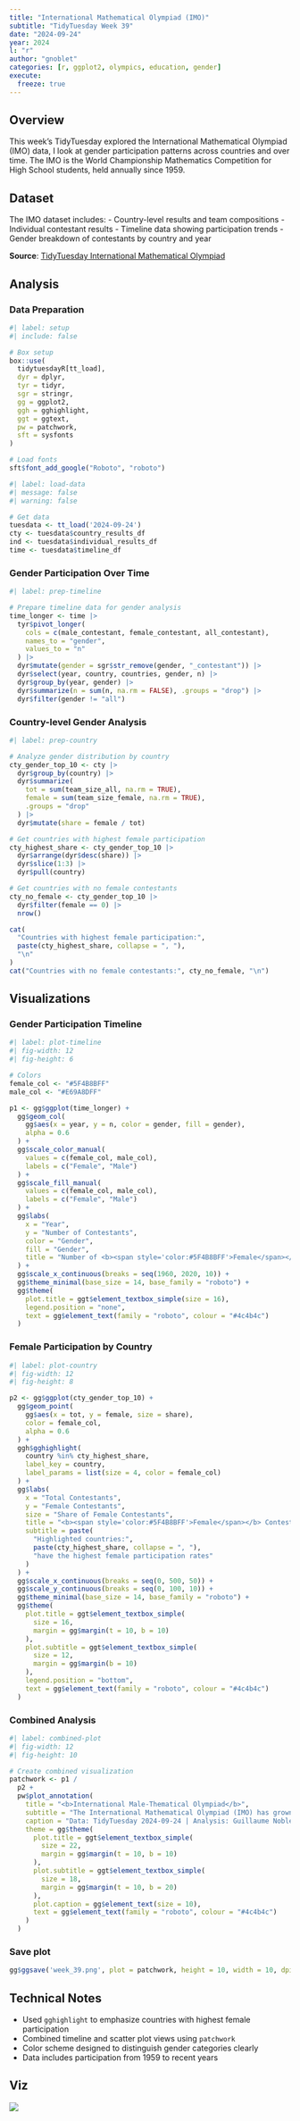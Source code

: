 ```yaml
---
title: "International Mathematical Olympiad (IMO)"
subtitle: "TidyTuesday Week 39"
date: "2024-09-24"
year: 2024
l: "r"
author: "gnoblet"
categories: [r, ggplot2, olympics, education, gender]
execute:
  freeze: true
---
```


## Overview

This week's TidyTuesday explored the International Mathematical Olympiad (IMO) data, I look at gender participation patterns across countries and over time. The IMO is the World Championship Mathematics Competition for High School students, held annually since 1959.

## Dataset

The IMO dataset includes:
- Country-level results and team compositions
- Individual contestant results
- Timeline data showing participation trends
- Gender breakdown of contestants by country and year

**Source**: [TidyTuesday International Mathematical Olympiad](https://github.com/rfordatascience/tidytuesday/tree/master/data/2024/2024-09-24)

## Analysis

### Data Preparation

```r
#| label: setup
#| include: false

# Box setup
box::use(
  tidytuesdayR[tt_load],
  dyr = dplyr,
  tyr = tidyr,
  sgr = stringr,
  gg = ggplot2,
  ggh = gghighlight,
  ggt = ggtext,
  pw = patchwork,
  sft = sysfonts
)

# Load fonts
sft$font_add_google("Roboto", "roboto")
```

```r
#| label: load-data
#| message: false
#| warning: false

# Get data
tuesdata <- tt_load('2024-09-24')
cty <- tuesdata$country_results_df
ind <- tuesdata$individual_results_df
time <- tuesdata$timeline_df
```

### Gender Participation Over Time

```r
#| label: prep-timeline

# Prepare timeline data for gender analysis
time_longer <- time |>
  tyr$pivot_longer(
    cols = c(male_contestant, female_contestant, all_contestant),
    names_to = "gender",
    values_to = "n"
  ) |>
  dyr$mutate(gender = sgr$str_remove(gender, "_contestant")) |>
  dyr$select(year, country, countries, gender, n) |>
  dyr$group_by(year, gender) |>
  dyr$summarize(n = sum(n, na.rm = FALSE), .groups = "drop") |>
  dyr$filter(gender != "all")
```

### Country-level Gender Analysis

```r
#| label: prep-country

# Analyze gender distribution by country
cty_gender_top_10 <- cty |>
  dyr$group_by(country) |>
  dyr$summarize(
    tot = sum(team_size_all, na.rm = TRUE),
    female = sum(team_size_female, na.rm = TRUE),
    .groups = "drop"
  ) |>
  dyr$mutate(share = female / tot)

# Get countries with highest female participation
cty_highest_share <- cty_gender_top_10 |>
  dyr$arrange(dyr$desc(share)) |>
  dyr$slice(1:3) |>
  dyr$pull(country)

# Get countries with no female contestants
cty_no_female <- cty_gender_top_10 |>
  dyr$filter(female == 0) |>
  nrow()

cat(
  "Countries with highest female participation:",
  paste(cty_highest_share, collapse = ", "),
  "\n"
)
cat("Countries with no female contestants:", cty_no_female, "\n")
```

## Visualizations

### Gender Participation Timeline

```r
#| label: plot-timeline
#| fig-width: 12
#| fig-height: 6

# Colors
female_col <- "#5F4B8BFF"
male_col <- "#E69A8DFF"

p1 <- gg$ggplot(time_longer) +
  gg$geom_col(
    gg$aes(x = year, y = n, color = gender, fill = gender),
    alpha = 0.6
  ) +
  gg$scale_color_manual(
    values = c(female_col, male_col),
    labels = c("Female", "Male")
  ) +
  gg$scale_fill_manual(
    values = c(female_col, male_col),
    labels = c("Female", "Male")
  ) +
  gg$labs(
    x = "Year",
    y = "Number of Contestants",
    color = "Gender",
    fill = "Gender",
    title = "Number of <b><span style='color:#5F4B8BFF'>Female</span></b> and <span style='color:#E69A8DFF'><b>Male</b></span> Contestants Over Time"
  ) +
  gg$scale_x_continuous(breaks = seq(1960, 2020, 10)) +
  gg$theme_minimal(base_size = 14, base_family = "roboto") +
  gg$theme(
    plot.title = ggt$element_textbox_simple(size = 16),
    legend.position = "none",
    text = gg$element_text(family = "roboto", colour = "#4c4b4c")
  )
```

### Female Participation by Country

```r
#| label: plot-country
#| fig-width: 12
#| fig-height: 8

p2 <- gg$ggplot(cty_gender_top_10) +
  gg$geom_point(
    gg$aes(x = tot, y = female, size = share),
    color = female_col,
    alpha = 0.6
  ) +
  ggh$gghighlight(
    country %in% cty_highest_share,
    label_key = country,
    label_params = list(size = 4, color = female_col)
  ) +
  gg$labs(
    x = "Total Contestants",
    y = "Female Contestants",
    size = "Share of Female Contestants",
    title = "<b><span style='color:#5F4B8BFF'>Female</span></b> Contestants vs <b>Total</b> Contestants by Country",
    subtitle = paste(
      "Highlighted countries:",
      paste(cty_highest_share, collapse = ", "),
      "have the highest female participation rates"
    )
  ) +
  gg$scale_x_continuous(breaks = seq(0, 500, 50)) +
  gg$scale_y_continuous(breaks = seq(0, 100, 10)) +
  gg$theme_minimal(base_size = 14, base_family = "roboto") +
  gg$theme(
    plot.title = ggt$element_textbox_simple(
      size = 16,
      margin = gg$margin(t = 10, b = 10)
    ),
    plot.subtitle = ggt$element_textbox_simple(
      size = 12,
      margin = gg$margin(b = 10)
    ),
    legend.position = "bottom",
    text = gg$element_text(family = "roboto", colour = "#4c4b4c")
  )
```

### Combined Analysis

```r
#| label: combined-plot
#| fig-width: 12
#| fig-height: 10

# Create combined visualization
patchwork <- p1 /
  p2 +
  pw$plot_annotation(
    title = "<b>International Male-Thematical Olympiad</b>",
    subtitle = "The International Mathematical Olympiad (IMO) has grown from 7 countries in 1959 to over 100 countries today",
    caption = "Data: TidyTuesday 2024-09-24 | Analysis: Guillaume Noblet",
    theme = gg$theme(
      plot.title = ggt$element_textbox_simple(
        size = 22,
        margin = gg$margin(t = 10, b = 10)
      ),
      plot.subtitle = ggt$element_textbox_simple(
        size = 18,
        margin = gg$margin(t = 10, b = 20)
      ),
      plot.caption = gg$element_text(size = 10),
      text = gg$element_text(family = "roboto", colour = "#4c4b4c")
    )
  )
```

### Save plot
```r
gg$ggsave('week_39.png', plot = patchwork, height = 10, width = 10, dpi = 600)
```

## Technical Notes

- Used `gghighlight` to emphasize countries with highest female participation
- Combined timeline and scatter plot views using `patchwork`
- Color scheme designed to distinguish gender categories clearly
- Data includes participation from 1959 to recent years

## Viz

![](week_39.png)
